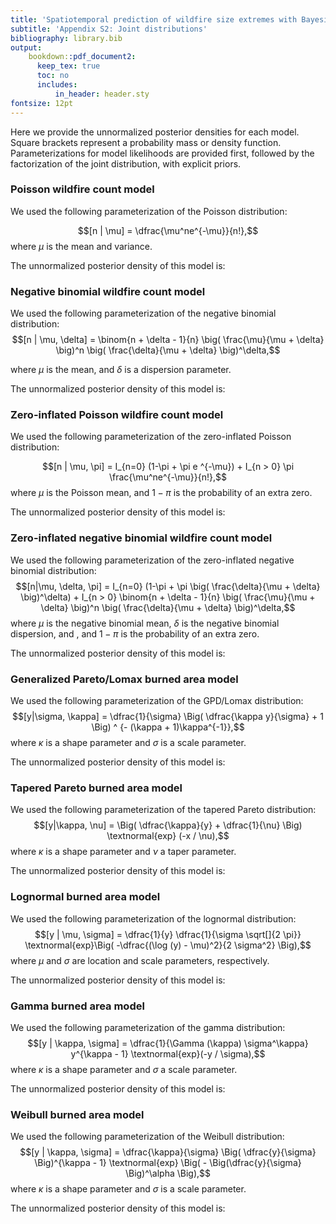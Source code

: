 ```yaml
---
title: 'Spatiotemporal prediction of wildfire size extremes with Bayesian finite sample maxima'
subtitle: 'Appendix S2: Joint distributions'
bibliography: library.bib
output:
    bookdown::pdf_document2:
      keep_tex: true
      toc: no
      includes:
          in_header: header.sty
fontsize: 12pt
---
```


Here we provide the unnormalized posterior densities for each model.
Square brackets represent a probability mass or density function. 
Parameterizations for model likelihoods are provided first, followed by the factorization of the joint distribution, with explicit priors.


### Poisson wildfire count model {-}

We used the following parameterization of the Poisson distribution: 

$$[n | \mu] = \dfrac{\mu^ne^{-\mu}}{n!},$$ 
where $\mu$ is the mean and variance.

The unnormalized posterior density of this model is:

\begin{flalign*}
&& [\bm{\beta}^{(\mu)}, \alpha^{(\mu)}, \bm{\phi}, \sigma^{(\phi)}, \eta, \bm{\lambda}, c, \tau \mid \matr{N}] \propto \\
&& \prod_{s = 1}^S \prod_{t = 1}^T [n_{s, t} | \bm{\beta}^{(\mu)}, \alpha^{(\mu)}, \phi_{s, t}] \times \\
&& [\bm{\phi}_1 | \sigma^{(\phi)}] \prod_{t = 2}^T [\bm{\phi}_t | \bm{\phi}_{t - 1}, \sigma^{(\phi)}, \eta] \times \\
&& \prod_{j = 1}^p [\beta_j^{(\mu)} | \lambda_j, c, \tau] [\lambda_j] \times \\
&& [\sigma^{(\phi)}] [\eta] [c] [\tau] [\alpha^{(\mu)}] \\
\end{flalign*}

\begin{flalign*}
&& = \prod_{s = 1}^S \prod_{t = 1}^T \textnormal{Poisson}(n_{s, t} | \textnormal{exp}(\alpha^{(\mu)} + \matr{X}_{(s, t)} \bm{\beta}^{(\mu)} + \phi_{s, t})) \times \\
&& \textnormal{Normal}(\bm{\phi}_1 | \bm{0}, ((\sigma^{(\phi)})^{-2} (\matr{D} - \matr{W}))^{-1}) \times \\
&& \prod_{t = 2}^T \textnormal{Normal}(\bm{\phi}_{t} | \eta \bm{\phi}_{t - 1}, ((\sigma^{(\phi)})^{-2} (\matr{D} - \matr{W}))^{-1}) \times \\
&& \prod_{j = 1}^p \textnormal{Normal}\bigg(\beta_j^{(\mu)} | 0, \frac{\tau^2 c^2 \lambda_{j}^2}{c^2 + \tau^2 \lambda_{j}^2}\bigg) \times \textnormal{Cauchy}^+(\lambda_{j} | 0, 1) \times \\
&& \textnormal{Normal}^+(\sigma^{(\phi)} | 0, 1^2) \times \textnormal{Beta}(\eta | 1, 1) \times \textnormal{Inv-Gamma}(c^2 | 2.5, 10) \times \\ 
&& \textnormal{Normal}^+(\tau | 0, 5^2) \times \textnormal{Normal}(\alpha^{(\mu)} | 0, 5^2).
\end{flalign*}

\newpage

### Negative binomial wildfire count model {-}

We used the following parameterization of the negative binomial distribution: 
$$[n | \mu, \delta] = \binom{n + \delta - 1}{n} \big( \frac{\mu}{\mu + \delta} \big)^n \big( \frac{\delta}{\mu + \delta} \big)^\delta,$$ 

where $\mu$ is the mean, and $\delta$ is a dispersion parameter.

The unnormalized posterior density of this model is:

\begin{flalign*}
&& [\bm{\beta}^{(\mu)}, \alpha^{(\mu)}, \bm{\phi}, \sigma^{(\phi)}, \eta, \bm{\lambda}, c, \tau, \delta \mid \matr{N}] \propto \\
&& \prod_{s = 1}^S \prod_{t = 1}^T [n_{s, t} | \bm{\beta}^{(\mu)}, \alpha^{(\mu)}, \phi_{s, t}, \delta] \times \\
&& [\bm{\phi}_1 | \sigma^{(\phi)}] \prod_{t = 2}^T [\bm{\phi}_t | \bm{\phi}_{t - 1}, \sigma^{(\phi)}, \eta] \times \\
&& \prod_{j = 1}^p [\beta_j^{(\mu)} | \lambda_j, c, \tau] [\lambda_j] \times \\ 
&& [\sigma^{(\phi)}] [\eta] [c][\tau] [\alpha^{(\mu)}] [\delta] \\
\end{flalign*}

\begin{flalign*}
&& = \prod_{s = 1}^S \prod_{t = 1}^T \textnormal{Negative Binomial}(n_{s, t} | \textnormal{exp}(\alpha^{(\mu)} + \matr{X}_{(s, t)} \bm{\beta}^{(\mu)} + \phi_{s, t}), \delta) \times \\
&& \textnormal{Normal}(\bm{\phi}_1 | \bm{0}, ((\sigma^{(\phi)})^{-2} (\matr{D} - \matr{W}))^{-1}) \times \\
&& \prod_{t = 2}^T \textnormal{Normal}(\bm{\phi}_{t} | \eta \bm{\phi}_{t - 1}, ((\sigma^{(\phi)})^{-2} (\matr{D} - \matr{W}))^{-1}) \times \\
&& \prod_{j = 1}^p \textnormal{Normal}\bigg(\beta_j^{(\mu)} | 0, \frac{\tau^2 c^2 \lambda_{j}^2}{c^2 + \tau^2 \lambda_{j}^2}\bigg) \times \textnormal{Cauchy}^+(\lambda_{j} | 0, 1) \times \\
&& \textnormal{Normal}^+(\sigma^{(\phi)} | 0, 1^2) \times \textnormal{Beta}(\eta | 1, 1) \times \textnormal{Inv-Gamma}(c^2 | 2.5, 10) \times \\ 
&& \textnormal{Normal}^+(\tau | 0, 5^2) \times \textnormal{Normal}(\alpha^{(\mu)} | 0, 5^2) \times \textnormal{Normal}^+(\delta | 0, 5^2).
\end{flalign*}

\newpage

### Zero-inflated Poisson wildfire count model {-}

We used the following parameterization of the zero-inflated Poisson distribution: 

$$[n | \mu, \pi] = I_{n=0} (1-\pi + \pi e ^{-\mu}) + I_{n > 0} \pi \frac{\mu^ne^{-\mu}}{n!},$$
where $\mu$ is the Poisson mean, and $1-\pi$ is the probability of an extra zero.

The unnormalized posterior density of this model is:

\begin{flalign*}
&& [\bm{\beta}^{(\mu)}, \alpha^{(\mu)}, \bm{\beta}^{(\pi)}, \alpha^{(\pi)}, 
 \bm{\phi}^{(\mu)}, \sigma^{(\phi, \mu)}, \eta^{(\mu)}, 
 \bm{\phi}^{(\pi)}, \sigma^{(\phi, \pi)}, \eta^{(\pi)}, 
 \bm{\lambda}, c, \tau, \rho \mid \matr{N}] \propto \\
&& \prod_{s = 1}^S \prod_{t = 1}^T [n_{s, t} | \bm{\beta}^{(\mu)}, \alpha^{(\mu)}, \bm{\beta}^{(\pi)}, \alpha^{(\pi)}, \phi_{s, t}^{(\mu)}, \phi_{s, t}^{(\pi)}] \times \\
&& [\bm{\phi}_1^{(\mu)} | \sigma^{(\phi, \mu)}] \prod_{t = 2}^T [\bm{\phi}_t^{(\mu)} | \bm{\phi}_{t - 1}^{(\mu)}, \sigma^{(\phi, \mu)}, \eta^{(\mu)}] \times \\
&& [\bm{\phi}_1^{(\pi)} | \sigma^{(\phi, \pi)}] \prod_{t = 2}^T [\bm{\phi}_t^{(\pi)} | \bm{\phi}_{t - 1}^{(\pi)}, \sigma^{(\phi, \pi)}, \eta^{(\pi)}] \times \\
&& \prod_{j = 1}^p [\beta_j^{(\mu)}, \beta_j^{(\pi)} | \lambda_j, c, \tau, \rho] [\lambda_j] \times \\
&& [\sigma^{(\phi, \mu)}] [\sigma^{(\phi, \pi)}] [\eta^{(\mu)}] [\eta^{(\pi)}]
[\alpha^{(\mu)}] [\alpha^{(\pi)}] [\rho] \prod_{m = 1}^2 [c_m] [\tau_m] \\
\end{flalign*}

\begin{flalign*}
&& = \prod_{s = 1}^S \prod_{t = 1}^T \textnormal{ZIP}(n_{s, t} | e^{\alpha^{(\mu)} + \matr{X}_{(s, t)} \bm{\beta}^{(\mu)} + \phi^{(\mu)}_{s, t}}, \textnormal{logit}^{-1}(\alpha^{(\pi)} + \matr{X}_{(s, t)} \bm{\beta}^{(\pi)} + \phi^{(\pi)}_{s, t})) \times \\
&& \textnormal{Normal}(\bm{\phi}^{(\mu)}_1 | \bm{0}, ((\sigma^{(\phi, \mu)})^{-2} (\matr{D} - \matr{W}))^{-1}) \times \\
&& \prod_{t = 2}^T \textnormal{Normal}(\bm{\phi}^{(\mu)}_{t} | \eta^{(\mu)} \bm{\phi}^{(\mu)}_{t - 1}, ((\sigma^{(\phi, \mu)})^{-2} (\matr{D} - \matr{W}))^{-1}) \times \\
&& \textnormal{Normal}(\bm{\phi}^{(\pi)}_1 | \bm{0}, ((\sigma^{(\phi, \pi)})^{-2} (\matr{D} - \matr{W}))^{-1}) \times \\
&& \prod_{t = 2}^T \textnormal{Normal}(\bm{\phi}^{(\pi)}_{t} | \eta^{(\pi)} \bm{\phi}^{(\pi)}_{t - 1}, ((\sigma^{(\phi, \pi)})^{-2} (\matr{D} - \matr{W}))^{-1}) \times \\
&& \prod_{j = 1}^p \textnormal{N}
\Bigg(\begin{pmatrix}
           \beta^{(\mu)}_j \\
           \beta^{(\pi)}_j
         \end{pmatrix} \Big{|} \,
\bm 0, 
\begin{pmatrix} 
  \tau^2_1 \frac{c_1^2 \lambda_{j}^2}{c_1^2 + \tau_1^2 \lambda_{j}^2} & 
    \rho \tau_1 \tau_2 \sqrt{\frac{c_1^2 \lambda_{j}^2}{c_1^2 + \tau_1^2 \lambda_{j}^2}} \sqrt{\frac{c_2^2 \lambda_{j}^2}{c_2^2 + \tau_2^2 \lambda_{j}^2}} \\
  \rho \tau_1 \tau_2 \sqrt{\frac{c_1^2 \lambda_{j}^2}{c_1^2 + \tau_1^2 \lambda_{j}^2}} \sqrt{\frac{c_2^2 \lambda_{j}^2}{c_2^2 + \tau_2^2 \lambda_{j}^2}} & 
    \tau^2_2 \frac{c_2^2 \lambda_{j}^2}{c_2^2 + \tau_2^2 \lambda_{j}^2}
\end{pmatrix}
\Bigg) \times \\
&& \prod_{j = 1}^p \textnormal{Cauchy}^+(\lambda_{j} | 0, 1) \times \\
&&\textnormal{Normal}^+(\sigma^{(\phi, \mu)} | 0, 1^2) \times \textnormal{Normal}^+(\sigma^{(\phi, \pi)} | 0, 1^2) \times \\
&& \textnormal{Beta}(\eta^{(\mu)} | 1, 1) \times \textnormal{Beta}(\eta^{(\pi)} | 1, 1) \times \\
&& \textnormal{Normal}(\alpha^{(\mu)} | 0, 5^2) \times \textnormal{Normal}(\alpha^{(\pi)} | 0, 5^2) \times \textnormal{LKJ}(\rho | 3) \times \\
&& \prod_{m = 1}^2 \textnormal{Inv-Gamma}(c_m^2 | 2.5, 10) \times \textnormal{Normal}^+(\tau_m | 0, 5^2).
\end{flalign*}

\newpage 

### Zero-inflated negative binomial wildfire count model {-}

We used the following parameterization of the zero-inflated negative binomial distribution: 
$$[n|\mu, \delta, \pi] = I_{n=0} (1-\pi + \pi \big( \frac{\delta}{\mu + \delta} \big)^\delta) + I_{n > 0} \binom{n + \delta - 1}{n} \big( \frac{\mu}{\mu + \delta} \big)^n \big( \frac{\delta}{\mu + \delta} \big)^\delta,$$ 
where $\mu$ is the negative binomial mean, $\delta$ is the negative binomial dispersion, and , and $1-\pi$ is the probability of an extra zero.

The unnormalized posterior density of this model is:

\begin{flalign*}
&& [\bm{\beta}^{(\mu)}, \alpha^{(\mu)}, \bm{\beta}^{(\pi)}, \alpha^{(\pi)}, 
 \bm{\phi}^{(\mu)}, \sigma^{(\phi, \mu)}, \eta^{(\mu)}, 
 \bm{\phi}^{(\pi)}, \sigma^{(\phi, \pi)}, \eta^{(\pi)}, 
 \bm{\lambda}, c, \tau, \rho, \delta \mid \matr{N}] \propto \\
&& \prod_{s = 1}^S \prod_{t = 1}^T [n_{s, t} | \bm{\beta}^{(\mu)}, \alpha^{(\mu)}, \bm{\beta}^{(\pi)}, \alpha^{(\pi)}, \phi_{s, t}^{(\mu)}, \phi_{s, t}^{(\pi)}, \delta] \times \\
&& [\bm{\phi}_1^{(\mu)} | \sigma^{(\phi, \mu)}] \prod_{t = 2}^T [\bm{\phi}_t^{(\mu)} | \bm{\phi}_{t - 1}^{(\mu)}, \sigma^{(\phi, \mu)}, \eta^{(\mu)}] \times \\
&& [\bm{\phi}_1^{(\pi)} | \sigma^{(\phi, \pi)}] \prod_{t = 2}^T [\bm{\phi}_t^{(\pi)} | \bm{\phi}_{t - 1}^{(\pi)}, \sigma^{(\phi, \pi)}, \eta^{(\pi)}] \times \\
&& \prod_{j = 1}^p [\beta_j^{(\mu)}, \beta_j^{(\pi)} | \lambda_j, c, \tau, \rho] [\lambda_j] \times \\
&& [\sigma^{(\phi, \mu)}] [\sigma^{(\phi, \pi)}] [\eta^{(\mu)}] [\eta^{(\pi)}]
[\alpha^{(\mu)}] [\alpha^{(\pi)}] [\rho] [\delta] \prod_{m = 1}^2 [c_m] [\tau_m].
\end{flalign*}

\begin{flalign*}
&& = \prod_{s = 1}^S \prod_{t = 1}^T \textnormal{ZINB}(n_{s, t} | e^{\alpha^{(\mu)} + \matr{X}_{(s, t)} \bm{\beta}^{(\mu)} + \phi^{(\mu)}_{s, t}}, \delta, \textnormal{logit}^{-1}(\alpha^{(\pi)} + \matr{X}_{(s, t)} \bm{\beta}^{(\pi)} + \phi^{(\pi)}_{s, t})) \times \\
&& \textnormal{Normal}(\bm{\phi}^{(\mu)}_1 | \bm{0}, ((\sigma^{(\phi, \mu)})^{-2} (\matr{D} - \matr{W}))^{-1}) \times \\
&& \prod_{t = 2}^T \textnormal{Normal}(\bm{\phi}^{(\mu)}_{t} | \eta^{(\mu)} \bm{\phi}^{(\mu)}_{t - 1}, ((\sigma^{(\phi, \mu)})^{-2} (\matr{D} - \matr{W}))^{-1}) \times \\
&& \textnormal{Normal}(\bm{\phi}^{(\pi)}_1 | \bm{0}, ((\sigma^{(\phi, \pi)})^{-2} (\matr{D} - \matr{W}))^{-1}) \times \\
&& \prod_{t = 2}^T \textnormal{Normal}(\bm{\phi}^{(\pi)}_{t} | \eta^{(\pi)} \bm{\phi}^{(\pi)}_{t - 1}, ((\sigma^{(\phi, \pi)})^{-2} (\matr{D} - \matr{W}))^{-1}) \times \\
&& \prod_{j = 1}^p \textnormal{N}
\Bigg(\begin{pmatrix}
           \beta^{(\mu)}_j \\
           \beta^{(\pi)}_j
         \end{pmatrix} \Big{|} \,
\bm 0, 
\begin{pmatrix} 
  \tau^2_1 \frac{c_1^2 \lambda_{j}^2}{c_1^2 + \tau_1^2 \lambda_{j}^2} & 
    \rho \tau_1 \tau_2 \sqrt{\frac{c_1^2 \lambda_{j}^2}{c_1^2 + \tau_1^2 \lambda_{j}^2}} \sqrt{\frac{c_2^2 \lambda_{j}^2}{c_2^2 + \tau_2^2 \lambda_{j}^2}} \\
  \rho \tau_1 \tau_2 \sqrt{\frac{c_1^2 \lambda_{j}^2}{c_1^2 + \tau_1^2 \lambda_{j}^2}} \sqrt{\frac{c_2^2 \lambda_{j}^2}{c_2^2 + \tau_2^2 \lambda_{j}^2}} & 
    \tau^2_2 \frac{c_2^2 \lambda_{j}^2}{c_2^2 + \tau_2^2 \lambda_{j}^2}
\end{pmatrix}
\Bigg) \times \\
&& \prod_{j = 1}^p \textnormal{Cauchy}^+(\lambda_{j} | 0, 1) \times \\
&&\textnormal{Normal}^+(\sigma^{(\phi, \mu)} | 0, 1^2) \times \textnormal{Normal}^+(\sigma^{(\phi, \pi)} | 0, 1^2) \times \\
&& \textnormal{Beta}(\eta^{(\mu)} | 1, 1) \times \textnormal{Beta}(\eta^{(\pi)} | 1, 1) \times \\
&& \textnormal{Normal}(\alpha^{(\mu)} | 0, 5^2) \times \textnormal{Normal}(\alpha^{(\pi)} | 0, 5^2) \times \textnormal{LKJ}(\rho | 3)  \times \textnormal{Normal}^+(\delta | 0, 5^2) \times \\
&& \prod_{m = 1}^2 \textnormal{Inv-Gamma}(c_m^2 | 2.5, 10) \times \textnormal{Normal}^+(\tau_m | 0, 5^2).
\end{flalign*}

\newpage 

### Generalized Pareto/Lomax burned area model {-}

We used the following parameterization of the GPD/Lomax distribution: 
$$[y|\sigma, \kappa] = \dfrac{1}{\sigma} \Big( \dfrac{\kappa y}{\sigma} + 1 \Big) ^ {- (\kappa + 1)\kappa^{-1}},$$ 
where $\kappa$ is a shape parameter and $\sigma$ is a scale parameter. 

The unnormalized posterior density of this model is:

\begin{flalign*}
&& [\bm{\beta}, \alpha, \bm{\phi}, \sigma^{(\phi)}, \eta, \kappa^{(L)}, \bm{\lambda}, c, \tau \mid \bm{y}] \propto \\
&& \prod_{i = 1}^{n_{\textnormal{tot}}} [y_i | \bm{\beta}, \alpha, \phi_{s_i, t_i}, \kappa^{(L)}]  \times \\
&& [\bm{\phi}_1 | \sigma^{(\phi)}] \prod_{t = 2}^T [\bm{\phi}_t | \bm{\phi}_{t - 1}, \sigma^{(\phi)}, \eta] \times \\
&& \prod_{j = 1}^p [\beta_j | \lambda_j, c, \tau] [\lambda_j] \times \\ 
&& [\alpha] [c] [\tau] [\kappa^{(L)}] [\eta] [\sigma^{(\phi)}]
\end{flalign*}

\begin{flalign*}
&&= \prod_{i = 1}^{n_{\textnormal{tot}}} \textnormal{Lomax}(y_i | \kappa^{(L)}, e^{\alpha + \matr{X}_{(s_i, t_i)} \bm{\beta} + \phi_{s_i, t_i}}) \times \\
&& \textnormal{Normal}(\bm{\phi}_1 | \bm{0}, ((\sigma^{(\phi)})^{-2} (\matr{D} - \matr{W}))^{-1}) \times \\
&& \prod_{t = 2}^T \textnormal{Normal}(\bm{\phi}_{t} | \eta \bm{\phi}_{t - 1}, ((\sigma^{(\phi)})^{-2} (\matr{D} - \matr{W}))^{-1}) \times \\
&& \prod_{j = 1}^p \textnormal{Normal}\bigg(\beta_j | 0, \frac{\tau^2 c^2 \lambda_{j}^2}{c^2 + \tau^2 \lambda_{j}^2}\bigg) \times \textnormal{Cauchy}^+(\lambda_{j} | 0, 1) \times \\
&& \textnormal{Normal}(\alpha | 0, 5^2) \times \textnormal{Inv-Gamma}(c^2 | 2.5, 10) \times \textnormal{Normal}^+(\tau | 0, 5^2) \\
&& \textnormal{Normal}^+(\kappa^{(L)} | 0, 5^2) \times \textnormal{Beta}(\eta | 1, 1) \times \textnormal{Normal}^+(\sigma^{(\phi)} | 0, 1^2).
\end{flalign*}

\newpage

### Tapered Pareto burned area model {-}

We used the following parameterization of the tapered Pareto distribution: 
$$[y|\kappa, \nu] = \Big( \dfrac{\kappa}{y} + \dfrac{1}{\nu} \Big) \textnormal{exp} (-x / \nu),$$ 
where $\kappa$ is a shape parameter and $\nu$ a taper parameter.

The unnormalized posterior density of this model is:

\begin{flalign*}
&& [\bm{\beta}, \alpha, \bm{\phi}, \sigma^{(\phi)}, \eta, \nu, \bm{\lambda}, c, \tau \mid \bm{y}] \propto \\
&& \prod_{i = 1}^{n_{\textnormal{tot}}} [y_i | \bm{\beta}, \alpha, \phi_{s_i, t_i}, \nu] \times \\
&& [\bm{\phi}_1 | \sigma^{(\phi)}] \prod_{t = 2}^T [\bm{\phi}_t | \bm{\phi}_{t - 1}, \sigma^{(\phi)}, \eta] \times \\
&& \prod_{j = 1}^p [\beta_j | \lambda_j, c, \tau] [\lambda_j] \times \\
&& [\alpha] [c] [\tau] [\nu] [\eta] [\sigma^{(\phi)}]
\end{flalign*}

\begin{flalign*}
&&= \prod_{i = 1}^{n_{\textnormal{tot}}} \textnormal{Tapered Pareto}(y_i | e^{\alpha + \matr{X}_{(s_i, t_i)} \bm{\beta} + \phi_{s_i, t_i}}, \nu) \times \\
&& \textnormal{Normal}(\bm{\phi}_1 | \bm{0}, ((\sigma^{(\phi)})^{-2} (\matr{D} - \matr{W}))^{-1}) \times \\
&& \prod_{t = 2}^T \textnormal{Normal}(\bm{\phi}_{t} | \eta \bm{\phi}_{t - 1}, ((\sigma^{(\phi)})^{-2} (\matr{D} - \matr{W}))^{-1}) \times \\
&& \prod_{j = 1}^p \textnormal{Normal}\bigg(\beta_j | 0, \frac{\tau^2 c^2 \lambda_{j}^2}{c^2 + \tau^2 \lambda_{j}^2}\bigg) \times \textnormal{Cauchy}^+(\lambda_{j} | 0, 1) \times \\
&& \textnormal{Normal}(\alpha | 0, 5^2) \times \textnormal{Inv-Gamma}(c^2 | 2.5, 10) \times \textnormal{Normal}^+(\tau | 0, 5^2) \times \\
&& \textnormal{Cauchy}^+(\nu | 0, 1) \times \textnormal{Beta}(\eta | 1, 1) \times \textnormal{Normal}^+(\sigma^{(\phi)} | 0, 1^2).
\end{flalign*}

\newpage


### Lognormal burned area model {-}

We used the following parameterization of the lognormal distribution: 
$$[y | \mu, \sigma] = \dfrac{1}{y} \dfrac{1}{\sigma \sqrt[]{2 \pi}} \textnormal{exp}\Big( -\dfrac{(\log (y) - \mu)^2}{2 \sigma^2} \Big),$$
where $\mu$ and $\sigma$ are location and scale parameters, respectively.

The unnormalized posterior density of this model is:

\begin{flalign*}
&& [\bm{\beta}, \alpha, \bm{\phi}, \sigma^{(\phi)}, \eta, \sigma, \bm{\lambda}, c, \tau \mid \bm{y}] \propto \\
&& \prod_{i = 1}^{n_{\textnormal{tot}}} [y_i | \beta, \alpha, \phi_{s_i, t_i}, \sigma] \times \\
&& [\bm{\phi}_1 | \sigma^{(\phi)}] \prod_{t = 2}^T [\bm{\phi}_t | \bm{\phi}_{t - 1}, \sigma^{(\phi)}, \eta] \times \\
&& \prod_{j = 1}^p [\beta_j | \lambda_j, c, \tau] [\lambda_j] \times \\
&& [\alpha] [c] [\tau] [\sigma] [\eta] [\sigma^{(\phi)}]
\end{flalign*}

\begin{flalign*}
&&= \prod_{i = 1}^{n_{\textnormal{tot}}} \textnormal{Lognormal}(y_i | \alpha + \matr{X}_{(s_i, t_i)} \bm{\beta} + \phi_{s_i, t_i}, \sigma) \times \\
&& \textnormal{Normal}(\bm{\phi}_1 | \bm{0}, ((\sigma^{(\phi)})^{-2} (\matr{D} - \matr{W}))^{-1}) \times \\
&& \prod_{t = 2}^T \textnormal{Normal}(\bm{\phi}_{t} | \eta \bm{\phi}_{t - 1}, ((\sigma^{(\phi)})^{-2} (\matr{D} - \matr{W}))^{-1}) \times \\
&& \prod_{j = 1}^p \textnormal{Normal}\bigg(\beta_j | 0, \frac{\tau^2 c^2 \lambda_{j}^2}{c^2 + \tau^2 \lambda_{j}^2}\bigg) \times \textnormal{Cauchy}^+(\lambda_{j} | 0, 1) \times \\
&& \textnormal{Normal}(\alpha | 0, 5^2) \times \textnormal{Inv-Gamma}(c^2 | 2.5, 10) \times \textnormal{Normal}^+(\tau | 0, 5^2) \times \\
&& \textnormal{Normal}^+(\sigma | 0, 5^2) \times \textnormal{Beta}(\eta | 1, 1) \times \textnormal{Normal}^+(\sigma^{(\phi)} | 0, 1^2).
\end{flalign*}

\newpage

### Gamma burned area model {-}

We used the following parameterization of the gamma distribution: 
$$[y | \kappa, \sigma] = \dfrac{1}{\Gamma (\kappa) \sigma^\kappa} y^{\kappa - 1} \textnormal{exp}(-y / \sigma),$$ 
where $\kappa$ is a shape parameter and $\sigma$ a scale parameter.

The unnormalized posterior density of this model is:

\begin{flalign*}
&& [\bm{\beta}, \alpha, \bm{\phi}, \sigma^{(\phi)}, \eta, \kappa, \bm{\lambda}, c, \tau \mid \bm{y}] \propto \\
&& \prod_{i = 1}^{n_{\textnormal{tot}}} [y_i | \beta, \alpha, \phi_{s_i, t_i}, \kappa] \times \\
&& [\bm{\phi}_1 | \sigma^{(\phi)}] \prod_{t = 2}^T [\bm{\phi}_t | \bm{\phi}_{t - 1}, \sigma^{(\phi)}, \eta] \times \\
&& \prod_{j = 1}^p [\beta_j | \lambda_j, c, \tau] [\lambda_j] \times \\
&& [\alpha] [c] [\tau] [\kappa] [\eta] [\sigma^{(\phi)}]
\end{flalign*}

\begin{flalign*}
&& = \prod_{i = 1}^{n_{\textnormal{tot}}} \textnormal{Gamma}(y_i | \kappa, \kappa / \textnormal{exp}(\alpha + \matr{X}_{(s_i, t_i)} \bm{\beta} + \phi_{s_i, t_i})) \times \\
&& \textnormal{Normal}(\bm{\phi}_1 | \bm{0}, ((\sigma^{(\phi)})^{-2} (\matr{D} - \matr{W}))^{-1}) \times \\
&& \prod_{t = 2}^T \textnormal{Normal}(\bm{\phi}_{t} | \eta \bm{\phi}_{t - 1}, ((\sigma^{(\phi)})^{-2} (\matr{D} - \matr{W}))^{-1}) \times \\
&& \prod_{j = 1}^p \textnormal{Normal}\bigg(\beta_j | 0, \frac{\tau^2 c^2 \lambda_{j}^2}{c^2 + \tau^2 \lambda_{j}^2}\bigg) \times \textnormal{Cauchy}^+(\lambda_{j} | 0, 1) \times \\
&& \textnormal{Normal}(\alpha | 0, 5^2) \times \textnormal{Inv-Gamma}(c^2 | 2.5, 10) \times \textnormal{Normal}^+(\tau | 0, 5^2) \times \\
&& \textnormal{Normal}^+(\kappa | 0, 5^2) \times \textnormal{Beta}(\eta | 1, 1) \times \textnormal{Normal}^+(\sigma^{(\phi)} | 0, 1^2).
\end{flalign*}

\newpage

### Weibull burned area model {-}

We used the following parameterization of the Weibull distribution: 
$$[y | \kappa, \sigma] = \dfrac{\kappa}{\sigma} \Big( \dfrac{y}{\sigma} \Big)^{\kappa - 1} \textnormal{exp} \Big( - \Big(\dfrac{y}{\sigma} \Big)^\alpha \Big),$$ 
where $\kappa$ is a shape parameter and $\sigma$ is a scale parameter.

The unnormalized posterior density of this model is:

\begin{flalign*}
&& [\bm{\beta}, \alpha, \bm{\phi}, \sigma^{(\phi)}, \eta, \kappa, \lambda, c, \tau \mid \bm{y}] \propto \\
&& \prod_{i = 1}^{n_{\textnormal{tot}}} [y_i | \beta, \alpha, \phi_{s_i, t_i}, \kappa] \times \\
&& [\bm{\phi}_1 | \sigma^{(\phi)}] \prod_{t = 2}^T [\bm{\phi}_t | \bm{\phi}_{t - 1}, \sigma^{(\phi)}, \eta] \times \\
&& \prod_{j = 1}^p [\beta_j | \lambda_j, c, \tau] [\lambda_j] \times \\
&& [\alpha] [c] [\tau] [\kappa] [\eta] [\sigma^{(\phi)}]
\end{flalign*}

\begin{flalign*}
&& = \prod_{i = 1}^{n_{\textnormal{tot}}} \textnormal{Weibull}(y_i | \kappa, \textnormal{exp}(\alpha + \matr{X}_{(s_i, t_i)} \bm{\beta} + \phi_{s_i, t_i})) \times \\
&& \textnormal{Normal}(\bm{\phi}_1 | \bm{0}, ((\sigma^{(\phi)})^{-2} (\matr{D} - \matr{W}))^{-1}) \times \\
&& \prod_{t = 2}^T \textnormal{Normal}(\bm{\phi}_{t} | \eta \bm{\phi}_{t - 1}, ((\sigma^{(\phi)})^{-2} (\matr{D} - \matr{W}))^{-1}) \times \\
&& \prod_{j = 1}^p \textnormal{Normal}\bigg(\beta_j | 0, \frac{\tau^2 c^2 \lambda_{j}^2}{c^2 + \tau^2 \lambda_{j}^2}\bigg) \times \textnormal{Cauchy}^+(\lambda_{j} | 0, 1) \times \\
&& \textnormal{Normal}(\alpha | 0, 5^2) \times \textnormal{Inv-Gamma}(c^2 | 2.5, 10) \times \textnormal{Normal}^+(\tau | 0, 5^2) \times \\
&& \textnormal{Normal}^+(\kappa | 0, 5^2) \times \textnormal{Beta}(\eta | 1, 1) \times \textnormal{Normal}^+(\sigma^{(\phi)} | 0, 1^2).
\end{flalign*}
